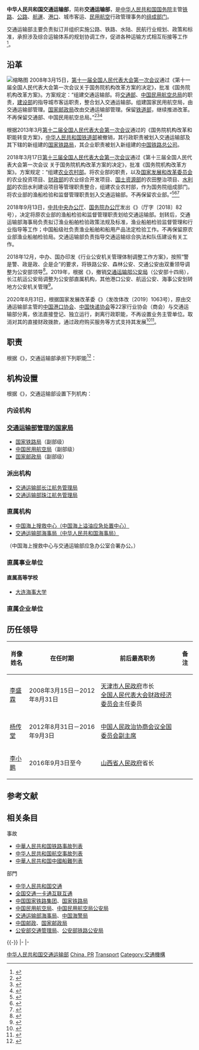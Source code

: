 {{Infobox PRCG
|机构名称 = 中华人民共和国交通运输部
|标志1 = {{中华人民共和国国徽|100}}
|标志1说明 = [[s:国务院关于国家行政机关和企业事业单位社会团体印章管理的规定|1999年规定]]：[[印章|印章]][[直径|直径]]5厘米，中央刊[[中华人民共和国国徽|国徽]]，由[[中华人民共和国国务院|国务院]]制发。
|标志2 = Traffic law enforcement signs of the P.R.China.svg
|标志2说明 = 中华人民共和国交通执法徽标
|标志2宽度 = 180px
|标志3 =
|标志3说明 = 中华人民共和国交通执法标识
|标志3宽度 = 300px
|职位1 = 党组书记
|人员1 = [[楊傳堂|楊傳堂]]<small>（全国政协副主席）</small>
|职位2 = 部长
|人员2 = [[李小鹏_(政治人物)|李小鹏]]
|职位3 = 党组副书记、副部长
|人员3 = [[馮正霖|馮正霖]]（正部长级）
|职位4 = 副部长
|人员4 = [[戴东昌|戴东昌]]、{{wrap}}[[赵冲久|赵冲久]]、{{wrap}}[[徐成光|徐成光]]<small>（兼总规划师）</small>
|人数4 = 3
|职位5 = 纪检监察组长
|人员5 = [[邹天敬|邹天敬]]
|职位6 = 其他党组成员
|人员6 = [[马军胜|马军胜]]<small>（兼[[国家邮政局|国家邮政局]]局长）</small>、{{wrap}}[[刘振芳|刘振芳]]<small>（兼[[国家铁路局|国家铁路局]]局长）</small>
|人数6 = 2
|职位7 = 总工程师
|人员7 = [[徐亚华|徐亚华]]、{{wrap}}[[李天碧|李天碧]]
|人数7 = 2
|职位8 = 安全总监
|人员8 = [[李国平_(政治人物)|李国平]]
|成立时间 = 2008年3月
|被接替者 = [[中华人民共和国交通部|中华人民共和国交通部]]<br />[[中国民用航空总局|中国民用航空总局]]<br />[[中华人民共和国铁道部|中华人民共和国铁道部]]（部分行政职能）
|上级机构 = [[中华人民共和国国务院|中华人民共和国国务院]]
|机构类型 = [[国务院组成部门|国务院组成部门]]
|行政级别 = 正部级
|中共本级 =中国共产党交通运输部党组
|本级纪检监察=[[中央纪律检查委员会国家监察委员会驻交通运输部纪检监察组|中央纪委国家监委驻交通运输部纪检监察组]]
|场所1 = 交通运输部大楼
|地址1 = [[北京市|北京市]][[东城区_(北京市)|东城区]][[建国门内大街|建国门内大街]]11号
|官网 = {{URL|http://www.mot.gov.cn/}}
|image1 = 中华人民共和国交通运输部.jpg
|width1 = 250px
|caption1 = 位于[[北京市|北京市]][[东城区_(北京市)|东城区]][[建国门内大街|建国门内大街]]11号的交通运输部大楼
}}
{{中华人民共和国交通 |hidden = 1 }}

'''中华人民共和国交通运输部'''，简称'''交通运输部'''，是[[中华人民共和国国务院|中华人民共和国国务院]]主管[[铁路|铁路]]、[[公路|公路]]、[[航運|航運]]、[[港口|港口]]、城市客运、[[民用航空|民用航空]]行政管理事务的[[国务院组成部门|组成部门]]。

交通运输部主要负责拟订并组织实施公路、铁路、水陆、民航行业规划、政策和标准，承担涉及综合运输体系的规划协调工作，促进各种运输方式相互衔接等工作<ref name="报道0312">{{cite web |author1=中华人民共和国国务院 |title=关于国务院机构改革方案的说明(全文) |url=http://www.chinanews.com/gn/news/2008/03-11/1188849.shtml |website=中国新闻网 |accessdate=2019-03-12 |location=北京 |language=zh-cn |archive-date=2019-05-02 |archive-url=https://web.archive.org/web/20190502111409/http://www.chinanews.com/gn/news/2008/03-11/1188849.shtml |dead-url=no }}</ref>。

== 沿革 ==
[[File:China_Rescue_Eurocopter_EC-225LP_Super_Puma_Mk2+.jpg|缩略图]]
2008年3月15日，[[第十一届全国人民代表大会第一次会议|第十一届全国人民代表大会第一次会议]]通过《第十一届全国人民代表大会第一次会议关于国务院机构改革方案的决定》，批准《国务院机构改革方案》。方案规定：“组建交通运输部。将[[中华人民共和国交通部|交通部]]、[[中国民用航空总局|中国民用航空总局]]的职责，[[中华人民共和国建设部|建设部]]的指导城市客运职责，整合划入交通运输部。组建国家民用航空局，由交通运输部管理。[[国家邮政局|国家邮政局]]改由交通运输部管理。保留[[中华人民共和国铁道部|铁道部]]，继续推进改革。不再保留交通部、中国民用航空总局。”<ref>{{Cite web  |url =http://www.npc.gov.cn/npc/xinwen/syxw/2008-03/12/content_1413911.htm  |title =关于国务院机构改革方案的说明——2008年3月11日在第十一届全国人民代表大会第一次会议上  |author =华建敏  |date =2008-03-11  |publisher =中国人大网  |language =  |accessdate =  |quote =  |archive-url =https://web.archive.org/web/20180320170547/http://www.npc.gov.cn/npc/xinwen/syxw/2008-03/12/content_1413911.htm  |archive-date =2018年3月20日  |dead-url =yes  }}</ref><ref>{{Cite web |url = http://www.gov.cn/2008lh/content_921411.htm |title = 两会授权发布：国务院机构改革方案 |author =  |date = 2008-03-15 |publisher = 中国政府网 |language =  |accessdate =  |quote =  |archive-date = 2018-01-26 |archive-url = https://web.archive.org/web/20180126012934/http://www.gov.cn/2008lh/content_921411.htm |dead-url = no }}</ref><ref>{{Cite web |url = http://www.gov.cn/2008lh/content_921283.htm |title = v |author =  |date = 2008-03-15 |publisher = 中国政府网 |language =  |accessdate =  |quote =  |archive-date = 2018-03-20 |archive-url = https://web.archive.org/web/20180320172551/http://www.gov.cn/2008lh/content_921283.htm |dead-url = no }}</ref>

根据2013年3月[[第十二届全国人民代表大会第一次会议|第十二届全国人民代表大会第一次会议]]通过的《国务院机构改革和职能转变方案》，[[中华人民共和国铁道部|中华人民共和国铁道部]]被撤销，其行政职责被划入交通运输部及其下辖的新组建的[[国家铁路局|国家铁路局]]，其企业职责被划入新组建的[[中国铁路总公司|中国铁路总公司]]。

2018年3月17日[[第十三届全国人民代表大会第一次会议|第十三届全国人民代表大会第一次会议]]通过《第十三届全国人民代表大会第一次会议
关于国务院机构改革方案的决定》，批准《国务院机构改革方案》。方案规定：“组建[[中华人民共和国农业农村部|农业农村部]]。将农业部的职责，以及[[中华人民共和国国家发展和改革委员会|国家发展和改革委员会]]的农业投资项目、[[中华人民共和国财政部|财政部]]的农业综合开发项目、[[中华人民共和国国土资源部|国土资源部]]的农田整治项目、[[中华人民共和国水利部|水利部]]的农田水利建设项目等管理职责整合，组建农业农村部，作为国务院组成部门。将农业部的渔船检验和监督管理职责划入交通运输部。不再保留农业部。”<ref>{{cite web |url = http://www.npc.gov.cn/npc/dbdhhy/13_1/2018-03/14/content_2048552.htm |title = 关于国务院机构改革方案的说明——2018年3月13日在第十三届全国人民代表大会第一次会议上 |author = 王勇 |date = 2018-03-13 |website = 中国人大网 |language =  |accessdate =  |quote =  |archive-url = https://web.archive.org/web/20180609103422/http://www.npc.gov.cn/npc/dbdhhy/13_1/2018-03/14/content_2048552.htm |archive-date = 2018年6月9日 |dead-url = yes }}</ref><ref>{{cite web|url =  http://www.npc.gov.cn/npc/xinwen/2018-03/17/content_2049996.htm|title =  第十三届全国人民代表大会第一次会议关于国务院机构改革方案的决定|author =  |date =  2018-03-17|website =  中国人大网|language =  |accessdate =  |quote =  |archive-url =  https://web.archive.org/web/20180318120500/http://www.npc.gov.cn/npc/xinwen/2018-03/17/content_2049996.htm|archive-date =  2018-03-18|dead-url =  yes}}</ref><ref>{{Cite web |url =  http://www.npc.gov.cn/npc/xinwen/2018-03/18/content_2050371.htm |title =  国务院机构改革方案 |author =   |date =  2018-03-17 |website =  中国人大网 |language =   |accessdate =   |quote =   |archive-url =  https://web.archive.org/web/20180318120458/http://www.npc.gov.cn/npc/xinwen/2018-03/18/content_2050371.htm |archive-date =  2018-03-18 |dead-url =  yes }}</ref>

2018年9月13日，[[中共中央办公厅|中共中央办公厅]]、[[国务院办公厅|国务院办公厅]]发出《{{s|中共中央办公厅、国务院办公厅关于调整交通运输部职责编制的通知}}》（厅字〔2018〕82号），决定将原农业部的渔船检验和监督管理职责划给交通运输部。划转后，交通运输部海事局负责拟订渔业船舶检验政策法规及标准，渔业船舶检验监督管理和行业指导等工作；中国船级社负责渔业船舶和船用产品法定检验工作。不再保留原农业部渔业船舶检验局。交通运输部负责指导交通运输综合执法和队伍建设有关工作。

2018年12月，中办、国办印发《行业公安机关管理体制调整工作方案》，按照“警是警、政是政、企是企”的要求，将铁路公安、森林公安、交通公安由双重领导调整为公安部领导<ref name="报道0518C">{{cite web |author1=瓜尔佳 |title=“警是警、政是政、企是企”，全国行业公安机关管理体制正在调整 |url=http://m.sohu.com/a/285834873_120043996 |website=搜狐网新闻 |accessdate=2019-05-18 |location=北京 |language=zh-cn |archive-date=2021-11-02 |archive-url=https://web.archive.org/web/20211102123600/https://m.sohu.com/a/285834873_120043996 |dead-url=no }}</ref>。2019年，根据《{{s|公安部职能配置、内设机构和人员编制规定}}》，撤销[[交通运输部公安局|交通运输部公安局]]（公安部十四局），长江航运公安局调整为公安部直属机构，其他港口公安、航运公安、海事公安划转地方公安机关管理<ref name="报道0518A">{{cite web |author1=南方都市报 |title=公安部内设机构大调整：多部门整合做强办案部门，设情报指挥中心 |url=http://m.sohu.com/a/313683203_161795 |website=搜狐网新闻 |accessdate=2019-05-18 |location=北京 |language=zh-cn |archive-date=2021-08-07 |archive-url=https://web.archive.org/web/20210807125553/https://m.sohu.com/a/313683203_161795 |dead-url=no }}</ref>。

2020年8月31日，根据国家发展改革委《{{s|关于全面推开行业协会商会与行政机关脱钩改革的实施意见}}》（发改体改〔2019〕1063号），原由交通运输部主管的[[中国港口协会|中国港口协会]]、[[中国快递协会|中国快递协会]]等22家行业协会（商会）与交通运输部分离，依法直接登记、独立运行，剥离行政职能，不再设置业务主管单位。取消对其的直接财政拨款，通过政府购买服务等方式支持其发展<ref name="报道0102A">{{cite web |author1=国家发展和改革委员会 |title=关于全面推开行业协会商会与行政机关脱钩改革的实施意见 |url=http://www.gov.cn/xinwen/2019-06/17/content_5400947.htm |website=中国政府网 |accessdate=2021-01-02 |location=北京 |language=zh-hans |archive-date=2021-01-16 |archive-url=https://web.archive.org/web/20210116153951/http://www.gov.cn/xinwen/2019-06/17/content_5400947.htm |dead-url=no }}</ref><ref name="报道0102B">{{cite web |author1=行业协会商会与行政机关脱钩联合工作组办公室 |title=关于做好全面推开全国性行业协会商会与行政机关脱钩改革工作的通知 |url=http://www.gov.cn/xinwen/2019-06/21/content_5402133.htm |website=中国政府网 |accessdate=2021-01-02 |location=北京 |language=zh-hans |archive-date=2021-01-02 |archive-url=https://web.archive.org/web/20210102100431/http://www.gov.cn/xinwen/2019-06/21/content_5402133.htm |dead-url=no }}</ref>。

== 职责 ==
根据《{{s|交通运输部主要职责、内设机构和人员编制规定}}》，交通运输部承担下列职能<ref>{{cite web |url=http://www.moc.gov.cn/jiaotonggaikuang/201510/t20151015_1902308.html |title=主要职责-交通概况-中华人民共和国交通运输部 |accessdate=2016-08-12 |website=www.moc.gov.cn |deadurl=yes |archiveurl=https://web.archive.org/web/20160822140819/http://www.moc.gov.cn/jiaotonggaikuang/201510/t20151015_1902308.html |archivedate=2016-08-22 }}</ref>：
{{columns-list|2|
# 负责推进综合交通运输体系建设，统筹规划铁路、公路、水路、民航以及邮政行业发展，建立与综合交通运输体系相适应的制度体制机制，优化交通运输主要通道和重要枢纽节点布局，促进各种交通运输方式融合。
# 负责组织拟订综合交通运输发展战略和政策，组织编制综合交通运输体系规划，拟订铁路、公路、水路发展战略、政策和规划，指导综合交通运输枢纽规划和管理。
# 负责组织起草综合交通运输法律法规草案，统筹铁路、公路、水路、民航、邮政相关法律法规草案的起草工作。
# 负责拟订综合交通运输标准，协调衔接各种交通运输方式标准。
# 牵头组织编制国家重大海上溢油应急处置预案并组织实施，承担组织、协调、指挥重大海上溢油应急处置等有关工作。负责船员管理和防抗海盗有关工作。
# 负责国家公路网运行监测和应急处置协调工作，承担综合交通运输统计工作，监测分析交通运输运行情况，发布有关信息。
# 拟订经营性机动车营运安全标准，指导营运车辆综合性能检测管理，参与机动车报废政策、标准制定工作。
# 承担公路、水路国家重点基本建设项目的绩效监督和管理工作。统筹协调交通运输国际合作与交流有关事项。
# 管理国家铁路局、中国民用航空局、国家邮政局，并按有关规定管理国家铁路局、中国民用航空局、国家邮政局机关党的工作。
# 承办国务院交办的其他事项。
}}

== 机构设置 ==
根据《{{s|交通运输部主要职责、内设机构和人员编制规定}}》，交通运输部设置下列机构：

=== 内设机构 ===
{{columns-list|2|
* [[交通运输部办公厅|办公厅]]
* [[交通运输部政策法规司|政策法规司]]
* [[交通运输部综合规划司|综合规划司]]
* [[交通运输部财务审计司|财务审计司]]
* [[交通运输部人事教育司|人事教育司]]
* [[交通运输部公路局|公路局]]
* [[交通运输部水运局|水运局]]
* [[交通运输部运输服务司|运输服务司]]
* [[交通运输部安全与质量监督管理司|安全与质量监督管理司]]
* [[交通运输部科技司|科技司]]
* [[交通运输部国际合作司|国际合作司]]
* [[中国共产党交通运输部委员会|机关党委]]
* [[交通运输部离退休干部局|离退休干部局]]
}}

=== [[国家局|交通运输部管理的国家局]] ===
* [[国家铁路局|国家铁路局]]（副部级）
* [[中国民用航空局|中国民用航空局]]（副部级）
* [[国家邮政局|国家邮政局]]（副部级）

=== 派出机构 ===
* [[交通运输部长江航务管理局|交通运输部长江航务管理局]]
* [[交通运输部珠江航务管理局|交通运输部珠江航务管理局]]

=== 直属机构 ===
* [[中国海上搜救中心|中国海上搜救中心（中国海上溢油应急处置中心）]]
* [[交通运输部海事局|交通运输部海事局（中华人民共和国海事局）]]
（中国海上搜救中心与交通运输部应急办公室合署办公。）

=== 直属事业单位 ===
{{columns-list|2|
* [[交通运输部救助打捞局|交通运输部救助打捞局]]
** [[交通運輸部救助飛行隊|交通運輸部救助飛行隊]]
* [[中国船级社|中国船级社]]
* [[中国交通通信信息中心|中国交通通信信息中心]]
* [[交通运输部职业资格中心|交通运输部职业资格中心（交通运输部职业技能鉴定指导中心）]]
* [[交通运输部科学研究院|交通运输部科学研究院]]
* [[交通运输部公路科学研究院|交通运输部公路科学研究所（院）]]
* [[交通运输部水运科学研究院|交通运输部水运科学研究所（院）]]
* [[交通运输部规划研究院|交通运输部规划研究院]]
* [[交通运输部天津水运工程科学研究院|交通运输部天津水运工程科学研究所（院）]]
* [[交通运输部路网监测与应急处置中心|交通运输部路网监测与应急处置中心]]
* [[交通运输部管理干部学院|交通运输部管理干部学院]]
* [[交通运输部机关服务中心|交通运输部机关服务中心]]
* [[交通运输部机关文印室|交通运输部机关文印室]]
* [[交通运输部档案馆|交通运输部档案馆]]
* [[交通运输部基本建设质量监督总站|交通运输部基本建设质量监督总站]]
* [[交通运输部北海航海保障中心|交通运输部北海航海保障中心]]（海事局管理）
* [[交通运输部南海航海保障中心|交通运输部南海航海保障中心]]（海事局管理）
* [[交通运输部东海航海保障中心|交通运输部东海航海保障中心]]（海事局管理）
}}

==== 直属高等学校 ====
* [[大连海事大学|大连海事大学]]

=== 直属企业单位 ===
{{columns-list|2|
* [[人民交通出版社|人民交通出版传媒管理有限公司]]
* [[中国交通报|中国交通报社有限公司]]
* [[中国水运报|中国水运报社有限公司]]
}}

== 历任领导 ==
{| class="wikitable" style="text-align: center;"
|- 
! 肖像<br />姓名
! 在任时期
! 前后最高职务
! 备注
|-
|[[李盛霖|李盛霖]]
|2008年3月15日－2012年8月31日
|[[天津市人民政府|天津市人民政府]]市长<br />[[全国人民代表大会财政经济委员会|全国人民代表大会财政经济委员会]]主任委员
|
|-
|[[杨传堂|杨传堂]]
|2012年8月31日－2016年9月3日
|[[中国人民政治协商会议全国委员会副主席|中国人民政治协商会议全国委员会副主席]]
|
|-
|[[李小鹏_(政治人物)|李小鹏]]
|2016年9月3日至今
|[[山西省人民政府|山西省人民政府]]省长
|
|}

== 参考文献 ==
{{Reflist|30em}}
== 相关条目 ==

;事故
* [[中華人民共和国铁路事故列表|中華人民共和国铁路事故列表]]
* [[Template:中华人民共和国航空事故|中华人民共和国航空事故列表]]
* [[中華人民共和国中國船難列表|中華人民共和国中國船難列表]]

;部門
* [[中华人民共和国交通|中华人民共和国交通]]
* [[全国交通一卡通互联互通|全国交通一卡通互联互通]]
* [[中国国家铁路集团|中国国家铁路集团]]、[[国家铁路局|国家铁路局]]
* [[中国民用航空局|中国民用航空局]]、[[中国民用航空局公安局|中国民用航空局公安局]]
* [[交通运输部海事局|交通运输部海事局]]、[[中国海警局|中国海警局]]
* [[中国邮政|中国邮政]]、[[国家邮政局|国家邮政局]]
* [[公安部交通管理局|公安部交通管理局]]、[[公安部铁路公安局|公安部铁路公安局]]

{{-}}
{{s-start}}
{{s-off|[[国务院组成部门|国务院组成部门]]}}
{{s-before|[[中华人民共和国交通部|中华人民共和国交通部]]|rows=3}}
{{s-title|国务院交通部门|2008年3月15日至今}}
{{s-inc|rows=6}}
|-
{{s-title|国务院机动车驾驶培训行业主管部门|2008年3月15日至今}}
|-
{{s-title|国务院机动车维修行业主管部门|2008年3月15日至今}}
{{s-before|[[中华人民共和国建设部|中华人民共和国建设部]]}}
{{s-title|国务院城市客运主管部门|2008年3月15日至今}}
{{s-before|[[中华人民共和国农业部|中华人民共和国农业部]]}}
{{s-title|国务院渔船检验和监督管理部门|2018年3月17日至今}}
{{s-before|[[中华人民共和国铁道部|中华人民共和国铁道部]]}}
{{s-title|国务院铁路运输行政主管部门|2013年3月14日至今}}
{{s-before|[[中华人民共和国交通部|中华人民共和国交通部]]<br>[[中华人民共和国公安部|中华人民共和国公安部]]}}
{{s-title|国务院航运港口海事公安主管部门<br>{{Small|{{nobold|（与[[中华人民共和国公安部|公安部]]双重领导）}}}}|2008年3月15日至2019年2月27日}}
{{s-after|[[中华人民共和国公安部|中华人民共和国公安部]]}}
{{s-end}}

{{国务院}}
{{国务院/13|组成部门}}
{{国务院/12|组成部门}}
{{国务院/11|组成部门}}
{{中国水域管治力量}}

{{Portal bar|中華人民共和國|政治|交通|政府}}

[[Category:中华人民共和国交通运输部|]]
[[Category:交通部门|China, PR]]
[[Category:2008年建立政府機構|Transport]]
[[Category:交通機構|Category:交通機構]]
